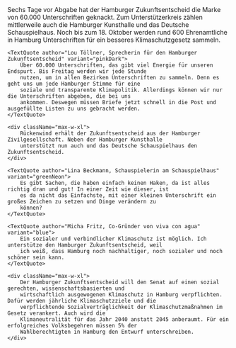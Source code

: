 
<article>
<PressReleaseHeroBlock pressRelease={pressRelease}/>

<Block>
    <div className="max-w-xl">
        Sechs Tage vor Abgabe hat der Hamburger Zukunftsentscheid die Marke von 60.000 Unterschriften geknackt. Zum
        Unterstützerkreis zählen mittlerweile auch die Hamburger Kunsthalle und das Deutsche Schauspielhaus. Noch bis
        zum 18. Oktober werden rund 600 Ehrenamtliche in Hamburg Unterschriften für ein besseres Klimaschutzgesetz
        sammeln.
    </div>

    <TextQuote author="Lou Töllner, Sprecherin für den Hamburger Zukunftsentscheid" variant="pinkDark">
        Über 60.000 Unterschriften, das gibt viel Energie für unseren Endspurt. Bis Freitag werden wir jede Stunde
        nutzen, um in allen Bezirken Unterschriften zu sammeln. Denn es geht uns um jede Hamburger Stimme für eine
        soziale und transparente Klimapolitik. Allerdings können wir nur die Unterschriften abgeben, die bei uns
        ankommen. Deswegen müssen Briefe jetzt schnell in die Post und ausgefüllte Listen zu uns gebracht werden.
    </TextQuote>

    <div className="max-w-xl">
        Rückenwind erhält der Zukunftsentscheid aus der Hamburger Zivilgesellschaft. Neben der Hamburger Kunsthalle
        unterstützt nun auch und das Deutsche Schauspielhaus den Zukunftsentscheid.
    </div>

    <TextQuote author="Lina Beckmann, Schauspielerin am Schauspielhaus" variant="greenNeon">
        Es gibt Sachen, die haben einfach keinen Haken, da ist alles richtig dran und gut! In einer Zeit wie dieser, ist
        es da nicht das Einfachste, mit einer kleinen Unterschrift ein großes Zeichen zu setzen und Dinge verändern zu
        können?
    </TextQuote>

    <TextQuote author="Micha Fritz, Co-Gründer von viva con agua" variant="blue">
        Ein sozialer und verbindlicher Klimaschutz ist möglich. Ich unterstütze den Hamburger Zukunftsentscheid, weil
        ich weiß, dass Hamburg noch nachhaltiger, noch sozialer und noch schöner sein kann.
    </TextQuote>

    <div className="max-w-xl">
        Der Hamburger Zukunftsentscheid will den Senat auf einen sozial gerechten, wissenschaftsbasierten und
        wirtschaftlich ausgewogenen Klimaschutz in Hamburg verpflichten. Dafür werden jährliche Klimaschutzziele und die
        verpflichtende Sozialverträglichkeit der Klimaschutzmaßnahmen im Gesetz verankert. Auch wird die
        Klimaneutralität für das Jahr 2040 anstatt 2045 anberaumt. Für ein erfolgreiches Volksbegehren müssen 5% der
        Wahlberechtigten in Hamburg den Entwurf unterschreiben.
    </div>

</Block>
</article>
